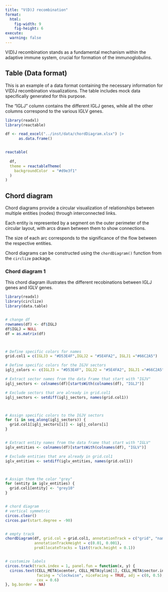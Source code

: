 ```yaml
---
title: "V(D)J recombination"
format:
  html:
    fig-width: 9
    fig-height: 6
execute: 
  warning: false
---
```


V(D)J recombination stands as a fundamental mechanism within the adaptive immune system, crucial for formation  of the immunoglobulins.

## Table (Data format)

This is an example of a data format containing the necessary information for V(D)J recombination visualizations. The table includes mock data specifically generated for this purpose.

The "IGLJ" column contains the different IGLJ genes, while all the other columns correspond to the various IGLV genes.

```r

library(readxl)
library(reactable)

df <- read_excel("../inst/data/chordDiagram.xlsx") |>
      as.data.frame()


reactable(
  
  df, 
  theme = reactableTheme(
    backgroundColor  = "#d9e3f1"
  )
)
```


## Chord diagram

Chord diagrams provide a circular visualization of relationships between multiple entities (nodes) through interconnected links.

Each entity is represented by a segment on the outer perimeter of the circular layout, with arcs drawn between them to show connections.

The size of each arc corresponds to the significance of the flow between the respective entities.

Chord diagrams can be constructed using the `chordDiagram()` function from the `circlize` package.

### Chord diagram 1

This chord diagram illustrates the different recobinations between IGLJ genes and IGLV genes.

```r

library(readxl)
library(circlize)
library(data.table)


# change df
rownames(df) <- df$IGLJ
df$IGLJ = NULL
df = as.matrix(df)



# Define specific colors for names
grid.col1 = c(IGLJ3 = "#D53E4F",IGLJ2 = "#5E4FA2", IGLJ1 ="#66C2A5")

# Define specific colors for the IGJV sectors
iglj_colors <- c(IGLJ3 = "#D53E4F", IGLJ2 = "#5E4FA2", IGLJ1 ="#66C2A5")

# Extract sector names from the data frame that start with "IGJV"
iglj_sectors <- colnames(df)[startsWith(colnames(df), "IGLJ")]

# Exclude sectors that are already in grid.col1
iglj_sectors <- setdiff(iglj_sectors, names(grid.col1))



# Assign specific colors to the IGJV sectors
for (i in seq_along(iglj_sectors)) {
  grid.col1[iglj_sectors[i]] <- iglj_colors[i]
}


# Extract entity names from the data frame that start with "IGLV"
iglv_entities <- colnames(df)[startsWith(colnames(df), "IGLV")]

# Exclude entities that are already in grid.col1
iglv_entities <- setdiff(iglv_entities, names(grid.col1))



# Assign them the color "grey"
for (entity in iglv_entities) {
  grid.col1[entity] <- "grey10"
}


# chord diagram
# vertical symmetric
circos.clear()
circos.par(start.degree = -90)


# empty track
chordDiagram(df, grid.col = grid.col1, annotationTrack = c("grid", "names"),
             annotationTrackHeight = c(0.01, 0.001),
             preAllocateTracks = list(track.height = 0.1))


# customize labels
circos.track(track.index = 1, panel.fun = function(x, y) {
  circos.text(CELL_META$xcenter, CELL_META$ylim[1], CELL_META$sector.index, 
              facing = "clockwise", niceFacing = TRUE, adj = c(0, 0.5),
              cex = 0.6)
}, bg.border = NA) 

```